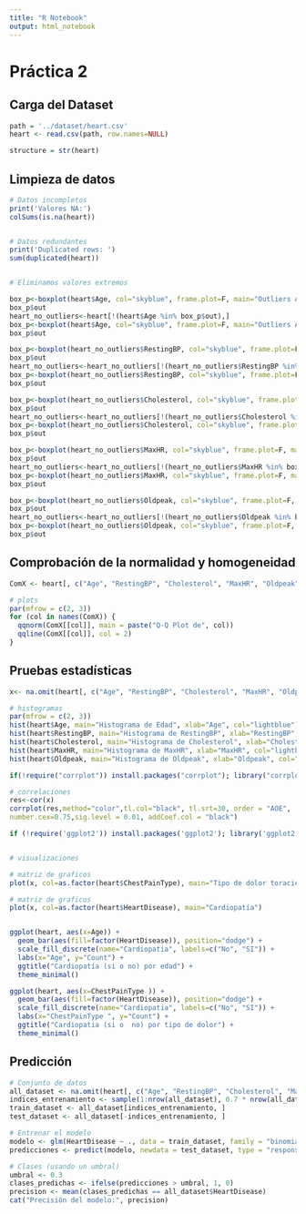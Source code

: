 ```yaml
---
title: "R Notebook"
output: html_notebook
---
```


# Práctica 2

## Carga del Dataset

```r
path = '../dataset/heart.csv'
heart <- read.csv(path, row.names=NULL)

structure = str(heart)
```

## Limpieza de datos

```r

# Datos incompletos
print('Valores NA:')
colSums(is.na(heart))


# Datos redundantes
print('Duplicated rows: ')
sum(duplicated(heart))


# Eliminamos valores extremos

box_p<-boxplot(heart$Age, col="skyblue", frame.plot=F, main="Outliers Age")
box_p$out
heart_no_outliers<-heart[!(heart$Age %in% box_p$out),]
box_p<-boxplot(heart$Age, col="skyblue", frame.plot=F, main="Outliers Age Removed")
box_p$out

box_p<-boxplot(heart_no_outliers$RestingBP, col="skyblue", frame.plot=F, main="Outliers RestingBP")
box_p$out
heart_no_outliers<-heart_no_outliers[!(heart_no_outliers$RestingBP %in% box_p$out),]
box_p<-boxplot(heart_no_outliers$RestingBP, col="skyblue", frame.plot=F, main="Outliers RestingBP Removed")
box_p$out

box_p<-boxplot(heart_no_outliers$Cholesterol, col="skyblue", frame.plot=F, main="Outliers Cholesterol")
box_p$out
heart_no_outliers<-heart_no_outliers[!(heart_no_outliers$Cholesterol %in% box_p$out),]
box_p<-boxplot(heart_no_outliers$Cholesterol, col="skyblue", frame.plot=F, main="Outliers Cholesterol Removed")
box_p$out

box_p<-boxplot(heart_no_outliers$MaxHR, col="skyblue", frame.plot=F, main="Outliers MaxHR")
box_p$out
heart_no_outliers<-heart_no_outliers[!(heart_no_outliers$MaxHR %in% box_p$out),]
box_p<-boxplot(heart_no_outliers$MaxHR, col="skyblue", frame.plot=F, main="Outliers MaxHR Removed")
box_p$out

box_p<-boxplot(heart_no_outliers$Oldpeak, col="skyblue", frame.plot=F, main="Outliers Oldpeak")
box_p$out
heart_no_outliers<-heart_no_outliers[!(heart_no_outliers$Oldpeak %in% box_p$out),]
box_p<-boxplot(heart_no_outliers$Oldpeak, col="skyblue", frame.plot=F, main="Outliers Oldpeak Removed")
box_p$out
```

## Comprobación de la normalidad y homogeneidad

```r

ComX <- heart[, c("Age", "RestingBP", "Cholesterol", "MaxHR", "Oldpeak")]

# plots
par(mfrow = c(2, 3)) 
for (col in names(ComX)) {
  qqnorm(ComX[[col]], main = paste("Q-Q Plot de", col))
  qqline(ComX[[col]], col = 2) 
}

```

## Pruebas estadísticas

```r

x<- na.omit(heart[, c("Age", "RestingBP", "Cholesterol", "MaxHR", "Oldpeak")])

# histogramas
par(mfrow = c(2, 3))
hist(heart$Age, main="Histograma de Edad", xlab="Age", col="lightblue")
hist(heart$RestingBP, main="Histograma de RestingBP", xlab="RestingBP", col="lightblue")
hist(heart$Cholesterol, main="Histograma de Cholesterol", xlab="Cholesterol", col="lightblue")
hist(heart$MaxHR, main="Histograma de MaxHR", xlab="MaxHR", col="lightblue")
hist(heart$Oldpeak, main="Histograma de Oldpeak", xlab="Oldpeak", col="lightblue")
```

```r

if(!require("corrplot")) install.packages("corrplot"); library("corrplot")

# correlaciones
res<-cor(x)
corrplot(res,method="color",tl.col="black", tl.srt=30, order = "AOE",
number.cex=0.75,sig.level = 0.01, addCoef.col = "black")

if (!require('ggplot2')) install.packages('ggplot2'); library('ggplot2')


# visualizaciones

# matriz de graficos
plot(x, col=as.factor(heart$ChestPainType), main="Tipo de dolor toracico")

# matriz de graficos
plot(x, col=as.factor(heart$HeartDisease), main="Cardiopatía")


ggplot(heart, aes(x=Age)) +
  geom_bar(aes(fill=factor(HeartDisease)), position="dodge") +
  scale_fill_discrete(name="Cardiopatia", labels=c("No", "SI")) +
  labs(x="Age", y="Count") +
  ggtitle("Cardiopatía (si o no) por edad") +
  theme_minimal()

ggplot(heart, aes(x=ChestPainType )) +
  geom_bar(aes(fill=factor(HeartDisease)), position="dodge") +
  scale_fill_discrete(name="Cardiopatia", labels=c("No", "SI")) +
  labs(x="ChestPainType ", y="Count") +
  ggtitle("Cardiopatia (si o  no) por tipo de dolor") +
  theme_minimal()
```

## Predicción

```r
# Conjunto de datos
all_dataset <- na.omit(heart[, c("Age", "RestingBP", "Cholesterol", "MaxHR", "Oldpeak", "HeartDisease")])
indices_entrenamiento <- sample(1:nrow(all_dataset), 0.7 * nrow(all_dataset))
train_dataset <- all_dataset[indices_entrenamiento, ]
test_dataset <- all_dataset[-indices_entrenamiento, ]

# Entrenar el modelo
modelo <- glm(HeartDisease ~ ., data = train_dataset, family = "binomial")
predicciones <- predict(modelo, newdata = test_dataset, type = "response")

# Clases (usando un umbral)
umbral <- 0.3
clases_predichas <- ifelse(predicciones > umbral, 1, 0)  
precision <- mean(clases_predichas == all_dataset$HeartDisease)
cat("Precisión del modelo:", precision)
```
